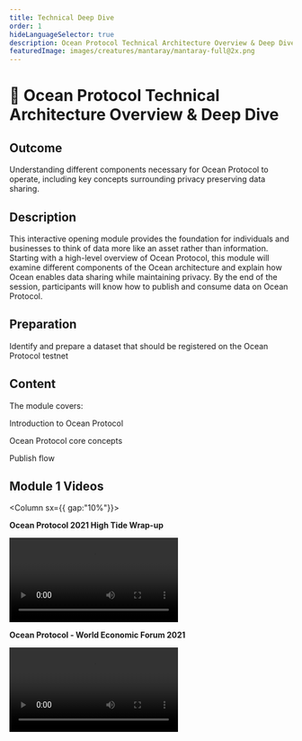 ```yaml
---
title: Technical Deep Dive
order: 1
hideLanguageSelector: true
description: Ocean Protocol Technical Architecture Overview & Deep Dive
featuredImage: images/creatures/mantaray/mantaray-full@2x.png
---
```


# 🐠 Ocean Protocol Technical Architecture Overview & Deep Dive

## Outcome

Understanding different components necessary for Ocean Protocol to operate, including key concepts surrounding privacy preserving data sharing.

## Description

This interactive opening module provides the foundation for individuals and businesses to think of data more like an asset rather than information. Starting with a high-level overview of Ocean Protocol, this module will examine different components of the Ocean architecture and explain how Ocean enables data sharing while maintaining privacy. By the end of the session, participants will know how to publish and consume data on Ocean Protocol.

## Preparation

Identify and prepare a dataset that should be registered on the Ocean Protocol testnet

## Content

The module covers:

<Process>
Introduction to Ocean Protocol

Ocean Protocol core concepts

Publish flow

</Process>

## Module 1 Videos

<Column sx={{ gap:"10%"}}>

<Box>

**Ocean Protocol 2021 High Tide Wrap-up**

<Video src="https://www.youtube.com/embed/BS1d6dir2_U" />

</Box>

<Box>

**Ocean Protocol - World Economic Forum 2021**

<Video src="https://www.youtube.com/embed/etv7r3BE7kU" />

</Box>

</Column>
